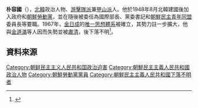
{{noteTA
|G1=Country
|1=zh:北朝鮮; zh-cn:朝鲜; zh-tw:朝鮮; zh-hk:朝鮮; zh-sg:朝鲜;
}}

'''朴容國'''（{{bd|？||？|}}），[[北韓|北韓]]政治人物、[[游擊隊派|游擊隊派]]兼[[甲山派|甲山派]]人。他於1948年8月北韓建國後加入政府和[[朝鮮勞動黨|朝鮮勞動黨]]，並在隨後被委任為國際部長、黨委書記和[[朝鮮民主青年同盟|朝鮮民主青年同盟]]委員長等要職。1967年，[[金日成|金日成]]的[[唯一思想體系|唯一思想體系]]被確立，其勢力註一步擴大，他與[[金道滿|金道滿]]等人因而失勢並被[[肅清|肅清]]，後下落不明<ref>{{Cite web |url=http://history.dwnews.com/big5/news/2012-09-14/58846225-all.html |title=历史回顧：金日成開展的党內鬥爭 |access-date=2013-11-12 |archive-url=https://web.archive.org/web/20131112060404/http://history.dwnews.com/big5/news/2012-09-14/58846225-all.html |archive-date=2013-11-12 |dead-url=yes }}</ref>。

==資料來源==
{{Reflist}}

[[Category:朝鲜民主主义人民共和国政治迫害|Category:朝鲜民主主义人民共和国政治迫害]]
[[Category:朝鮮民主主義人民共和國政治人物|Category:朝鮮民主主義人民共和國政治人物]]
[[Category:朝鮮勞動黨黨員|Category:朝鮮勞動黨黨員]]
[[Category:朝鮮民主主義人民共和國下落不明者|Category:朝鮮民主主義人民共和國下落不明者]]